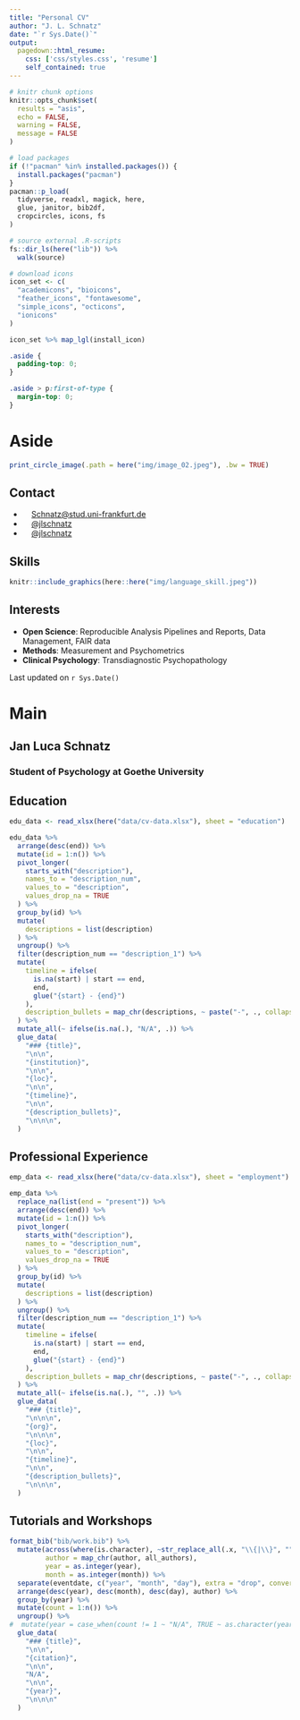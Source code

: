 ```yaml
---
title: "Personal CV"
author: "J. L. Schnatz"
date: "`r Sys.Date()`"
output:
  pagedown::html_resume:
    css: ['css/styles.css', 'resume']
    self_contained: true
---
```


```r
# knitr chunk options
knitr::opts_chunk$set(
  results = "asis",
  echo = FALSE,
  warning = FALSE,
  message = FALSE
)

# load packages
if (!"pacman" %in% installed.packages()) {
  install.packages("pacman")
}
pacman::p_load(
  tidyverse, readxl, magick, here,
  glue, janitor, bib2df,
  cropcircles, icons, fs
)

# source external .R-scripts
fs::dir_ls(here("lib")) %>%
  walk(source)

# download icons
icon_set <- c(
  "academicons", "bioicons",
  "feather_icons", "fontawesome",
  "simple_icons", "octicons",
  "ionicons"
)

icon_set %>% map_lgl(install_icon)
```

<!-- ```{css, echo=FALSE} -->
<!-- .pagedjs_page:not(:first-of-type) { -->
<!--   --sidebar-width: 0rem; -->
<!--   --sidebar-background-color: #ffffff; -->
<!--   --main-width: calc(var(--content-width) - var(--sidebar-width)); -->
<!--   --decorator-horizontal-margin: 0.2in; -->
<!-- } -->
<!-- ``` -->


```css
.aside {
  padding-top: 0;
}

.aside > p:first-of-type {
  margin-top: 0;
}
```

# Aside

```r
print_circle_image(.path = here("img/image_02.jpeg"), .bw = TRUE)
```

## Contact {#contact}

-   <i class="fa fa-envelope"></i> &nbsp;&nbsp;&nbsp; [Schnatz\@stud.uni-frankfurt.de](mailto:Schnatz@stud.uni-frankfurt.de){.email}
-   <i class="fa fa-github"></i> &nbsp;&nbsp;&nbsp; [\@jlschnatz](https://github.com/jlschnatz)
-   <i class="fa fa-twitter"></i> &nbsp;&nbsp;&nbsp; [\@jlschnatz](https://twitter.com/jlschnatz)

## Skills {#skills}

```r
knitr::include_graphics(here::here("img/language_skill.jpeg"))
```

## Interests {#interests}

-   **Open Science**: Reproducible Analysis Pipelines and Reports, Data Management, FAIR data
-   **Methods**: Measurement and Psychometrics
-   **Clinical Psychology**: Transdiagnostic Psychopathology

<!-- ## Disclaimer {#disclaimer} -->

<!-- Made with the R package [**pagedown**](https://github.com/rstudio/pagedown). -->

Last updated on `r Sys.Date()`

# Main

## Jan Luca Schnatz {#title}

### Student of Psychology at Goethe University

## Education {data-icon="graduation-cap" data-concise="true"}

```r
edu_data <- read_xlsx(here("data/cv-data.xlsx"), sheet = "education")

edu_data %>%
  arrange(desc(end)) %>%
  mutate(id = 1:n()) %>%
  pivot_longer(
    starts_with("description"),
    names_to = "description_num",
    values_to = "description",
    values_drop_na = TRUE
  ) %>%
  group_by(id) %>%
  mutate(
    descriptions = list(description)
  ) %>%
  ungroup() %>%
  filter(description_num == "description_1") %>%
  mutate(
    timeline = ifelse(
      is.na(start) | start == end,
      end,
      glue("{start} - {end}")
    ),
    description_bullets = map_chr(descriptions, ~ paste("-", ., collapse = "\n")),
  ) %>%
  mutate_all(~ ifelse(is.na(.), "N/A", .)) %>%
  glue_data(
    "### {title}",
    "\n\n",
    "{institution}",
    "\n\n",
    "{loc}",
    "\n\n",
    "{timeline}",
    "\n\n",
    "{description_bullets}",
    "\n\n\n",
  )
```

## Professional Experience {data-icon="suitcase"}

```r
emp_data <- read_xlsx(here("data/cv-data.xlsx"), sheet = "employment")

emp_data %>%
  replace_na(list(end = "present")) %>%
  arrange(desc(end)) %>%
  mutate(id = 1:n()) %>%
  pivot_longer(
    starts_with("description"),
    names_to = "description_num",
    values_to = "description",
    values_drop_na = TRUE
  ) %>%
  group_by(id) %>%
  mutate(
    descriptions = list(description)
  ) %>%
  ungroup() %>%
  filter(description_num == "description_1") %>%
  mutate(
    timeline = ifelse(
      is.na(start) | start == end,
      end,
      glue("{start} - {end}")
    ),
    description_bullets = map_chr(descriptions, ~ paste("-", ., collapse = "\n")),
  ) %>%
  mutate_all(~ ifelse(is.na(.), "", .)) %>%
  glue_data(
    "### {title}",
    "\n\n\n",
    "{org}",
    "\n\n\n",
    "{loc}",
    "\n\n",
    "{timeline}",
    "\n\n",
    "{description_bullets}",
    "\n\n\n",
  )
```

## Tutorials and Workshops {data-icon="chalkboard-teacher"}

```r
format_bib("bib/work.bib") %>%
  mutate(across(where(is.character), ~str_replace_all(.x, "\\{|\\}", "")),
         author = map_chr(author, all_authors),
         year = as.integer(year),
         month = as.integer(month)) %>%
  separate(eventdate, c("year", "month", "day"), extra = "drop", convert = TRUE) %>%
  arrange(desc(year), desc(month), desc(day), author) %>%
  group_by(year) %>%
  mutate(count = 1:n()) %>%
  ungroup() %>%
#  mutate(year = case_when(count != 1 ~ "N/A", TRUE ~ as.character(year))) %>%
  glue_data(
    "### {title}",
    "\n\n",
    "{citation}",
    "\n\n",
    "N/A",
    "\n\n",
    "{year}",
    "\n\n\n"
  )
```


